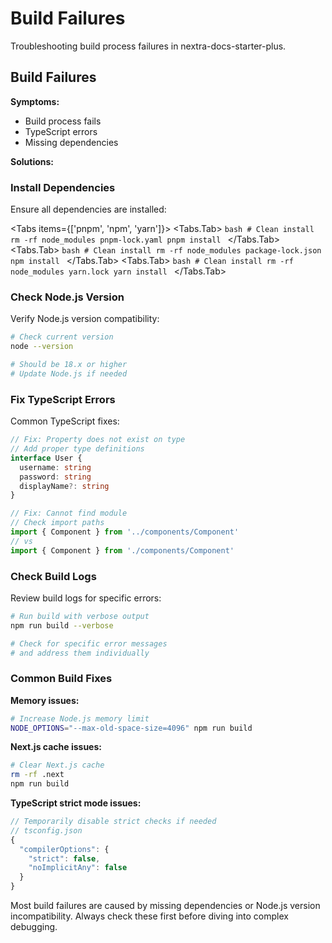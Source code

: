 
# Build Failures

Troubleshooting build process failures in nextra-docs-starter-plus.

## Build Failures

**Symptoms:**
- Build process fails
- TypeScript errors
- Missing dependencies

**Solutions:**

### Install Dependencies

Ensure all dependencies are installed:

<Tabs items={['pnpm', 'npm', 'yarn']}>
  <Tabs.Tab>
    ```bash
    # Clean install
    rm -rf node_modules pnpm-lock.yaml
    pnpm install
    ```
  </Tabs.Tab>
  <Tabs.Tab>
    ```bash
    # Clean install
    rm -rf node_modules package-lock.json
    npm install
    ```
  </Tabs.Tab>
  <Tabs.Tab>
    ```bash
    # Clean install
    rm -rf node_modules yarn.lock
    yarn install
    ```
  </Tabs.Tab>
</Tabs>

### Check Node.js Version

Verify Node.js version compatibility:

```bash
# Check current version
node --version

# Should be 18.x or higher
# Update Node.js if needed
```

### Fix TypeScript Errors

Common TypeScript fixes:

```typescript
// Fix: Property does not exist on type
// Add proper type definitions
interface User {
  username: string
  password: string
  displayName?: string
}

// Fix: Cannot find module
// Check import paths
import { Component } from '../components/Component'
// vs
import { Component } from './components/Component'
```

### Check Build Logs

Review build logs for specific errors:

```bash
# Run build with verbose output
npm run build --verbose

# Check for specific error messages
# and address them individually
```

### Common Build Fixes

**Memory issues:**
```bash
# Increase Node.js memory limit
NODE_OPTIONS="--max-old-space-size=4096" npm run build
```

**Next.js cache issues:**
```bash
# Clear Next.js cache
rm -rf .next
npm run build
```

**TypeScript strict mode issues:**
```typescript
// Temporarily disable strict checks if needed
// tsconfig.json
{
  "compilerOptions": {
    "strict": false,
    "noImplicitAny": false
  }
}
```

<Callout type="info">
  Most build failures are caused by missing dependencies or Node.js version incompatibility. Always check these first before diving into complex debugging.
</Callout> 